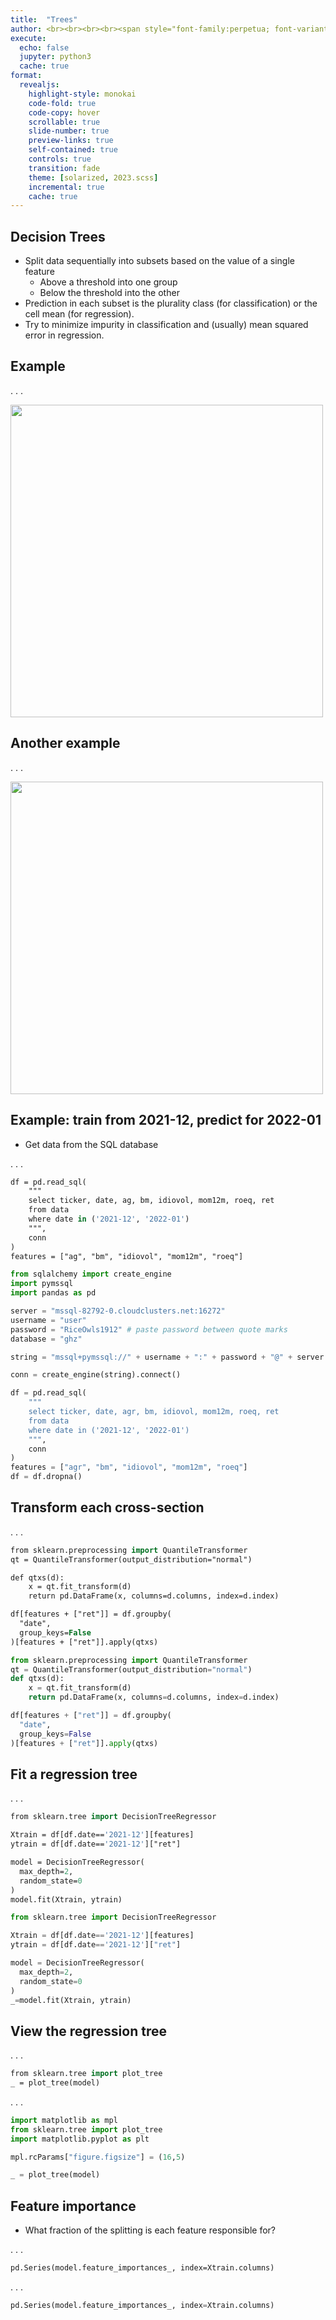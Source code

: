 ```yaml
---
title:  "Trees"
author: <br><br><br><br><span style="font-family:perpetua; font-variant:small-caps; color:#606060;">Kerry Back</span><br><br><img src="RiceBusiness-transparent-logo-sm.png"  height=80>
execute:
  echo: false
  jupyter: python3
  cache: true
format: 
  revealjs:
    highlight-style: monokai
    code-fold: true
    code-copy: hover
    scrollable: true
    slide-number: true
    preview-links: true
    self-contained: true
    controls: true
    transition: fade
    theme: [solarized, 2023.scss]
    incremental: true
    cache: true
---
```



## Decision Trees


- Split data sequentially into subsets based on the value of a single feature
  - Above a threshold into one group
  - Below the threshold into the other
- Prediction in each subset is the plurality class (for classification) or the cell mean (for regression).
- Try to minimize impurity in classification and (usually) mean squared error in regression.

## Example

. . .

![](images/Trees_Transparent.png){height=500 fig-align="center"}


## Another example

. . .

![](decision-tree-partition.png){height=500 fig-align="center"}


## Example: train from 2021-12, predict for 2022-01

- Get data from the SQL database

. . .

```.p
df = pd.read_sql(
    """
    select ticker, date, ag, bm, idiovol, mom12m, roeq, ret
    from data
    where date in ('2021-12', '2022-01')
    """, 
    conn
)
features = ["ag", "bm", "idiovol", "mom12m", "roeq"]
```

```python
from sqlalchemy import create_engine
import pymssql
import pandas as pd

server = "mssql-82792-0.cloudclusters.net:16272"
username = "user"
password = "RiceOwls1912" # paste password between quote marks
database = "ghz"

string = "mssql+pymssql://" + username + ":" + password + "@" + server + "/" + database

conn = create_engine(string).connect()

df = pd.read_sql(
    """
    select ticker, date, agr, bm, idiovol, mom12m, roeq, ret
    from data
    where date in ('2021-12', '2022-01')
    """, 
    conn
)
features = ["agr", "bm", "idiovol", "mom12m", "roeq"]
df = df.dropna()
```

## Transform each cross-section

. . .

```.p
from sklearn.preprocessing import QuantileTransformer
qt = QuantileTransformer(output_distribution="normal")

def qtxs(d):
    x = qt.fit_transform(d)
    return pd.DataFrame(x, columns=d.columns, index=d.index)

df[features + ["ret"]] = df.groupby(
  "date", 
  group_keys=False
)[features + ["ret"]].apply(qtxs)
```

```python
from sklearn.preprocessing import QuantileTransformer
qt = QuantileTransformer(output_distribution="normal")
def qtxs(d):
    x = qt.fit_transform(d)
    return pd.DataFrame(x, columns=d.columns, index=d.index)

df[features + ["ret"]] = df.groupby(
  "date", 
  group_keys=False
)[features + ["ret"]].apply(qtxs)
```

## Fit a regression tree

. . .

```.p
from sklearn.tree import DecisionTreeRegressor

Xtrain = df[df.date=='2021-12'][features]
ytrain = df[df.date=='2021-12']["ret"]

model = DecisionTreeRegressor(
  max_depth=2,
  random_state=0
)
model.fit(Xtrain, ytrain)
```

```python
from sklearn.tree import DecisionTreeRegressor

Xtrain = df[df.date=='2021-12'][features]
ytrain = df[df.date=='2021-12']["ret"]

model = DecisionTreeRegressor(
  max_depth=2,
  random_state=0
)
_=model.fit(Xtrain, ytrain)
```

## View the regression tree

. . .

```p
from sklearn.tree import plot_tree
_ = plot_tree(model)
```

. . .

```python
import matplotlib as mpl
from sklearn.tree import plot_tree
import matplotlib.pyplot as plt

mpl.rcParams["figure.figsize"] = (16,5)

_ = plot_tree(model)
```

## Feature importance

- What fraction of the splitting is each feature responsible for?

. . .

```p
pd.Series(model.feature_importances_, index=Xtrain.columns)
```

. . .

```python
pd.Series(model.feature_importances_, index=Xtrain.columns)
```
